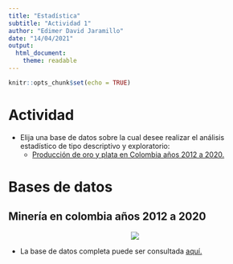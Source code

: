 ```yaml
---
title: "Estadística"
subtitle: "Actividad 1"
author: "Edimer David Jaramillo"
date: "14/04/2021"
output:
  html_document:
    theme: readable
---
```


```r
knitr::opts_chunk$set(echo = TRUE)
```

# Actividad

- Elija una base de datos sobre la cual desee realizar el análisis estadístico de tipo descriptivo y exploratorio:
  - [Producción de oro y plata en Colombia años 2012 a 2020.](/actividades/Statistics/Actividad-01/oro_plata.csv)

# Bases de datos

## Minería en colombia años 2012 a 2020

<center>
<img src = "image/mineria.PNG" />
</center> 

- La base de datos completa puede ser consultada [aquí.](https://www.datos.gov.co/Minas-y-Energ-a/ANM-Producci-n-Nacional-de-Minerales-y-Contraprest/r85m-vv6c)
